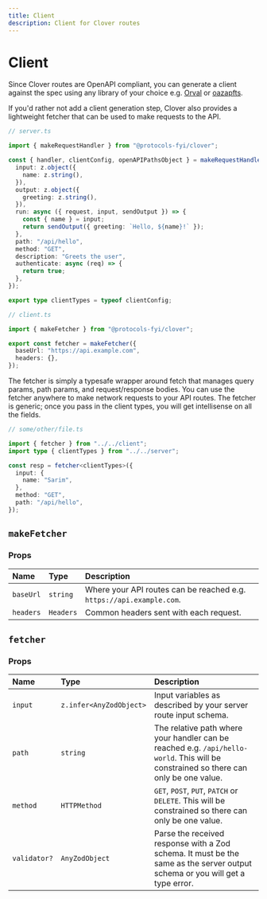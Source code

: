 ```yaml
---
title: Client
description: Client for Clover routes
---
```


# Client

Since Clover routes are OpenAPI compliant, you can generate a client against the spec using any library of your choice e.g. [Orval](https://orval.dev/overview) or [oazapfts](https://github.com/oazapfts/oazapfts).

If you'd rather not add a client generation step, Clover also provides a lightweight fetcher that can be used to make requests to the API.

```ts
// server.ts

import { makeRequestHandler } from "@protocols-fyi/clover";

const { handler, clientConfig, openAPIPathsObject } = makeRequestHandler({
  input: z.object({
    name: z.string(),
  }),
  output: z.object({
    greeting: z.string(),
  }),
  run: async ({ request, input, sendOutput }) => {
    const { name } = input;
    return sendOutput({ greeting: `Hello, ${name}!` });
  },
  path: "/api/hello",
  method: "GET",
  description: "Greets the user",
  authenticate: async (req) => {
    return true;
  },
});

export type clientTypes = typeof clientConfig;
```

```ts
// client.ts

import { makeFetcher } from "@protocols-fyi/clover";

export const fetcher = makeFetcher({
  baseUrl: "https://api.example.com",
  headers: {},
});
```

The fetcher is simply a typesafe wrapper around fetch that manages query params, path params, and request/response bodies. You can use the fetcher anywhere to make network requests to your API routes. The fetcher is generic; once you pass in the client types, you will get intellisense on all the fields.

```ts
// some/other/file.ts

import { fetcher } from "../../client";
import type { clientTypes } from "../../server";

const resp = fetcher<clientTypes>({
  input: {
    name: "Sarim",
  },
  method: "GET",
  path: "/api/hello",
});
```

## `makeFetcher`

### Props

| Name      | Type      | Description                                                          |
| :-------- | :-------- | :------------------------------------------------------------------- |
| `baseUrl` | `string`  | Where your API routes can be reached e.g. `https://api.example.com`. |
| `headers` | `Headers` | Common headers sent with each request.                               |

## `fetcher`

### Props

| Name         | Type                    | Description                                                                                                                           |
| :----------- | :---------------------- | :------------------------------------------------------------------------------------------------------------------------------------ |
| `input`      | `z.infer<AnyZodObject>` | Input variables as described by your server route input schema.                                                                       |
| `path`       | `string`                | The relative path where your handler can be reached e.g. `/api/hello-world`. This will be constrained so there can only be one value. |
| `method`     | `HTTPMethod`            | `GET`, `POST`, `PUT`, `PATCH` or `DELETE`. This will be constrained so there can only be one value.                                   |
| `validator?` | `AnyZodObject`          | Parse the received response with a Zod schema. It must be the same as the server output schema or you will get a type error.          |

